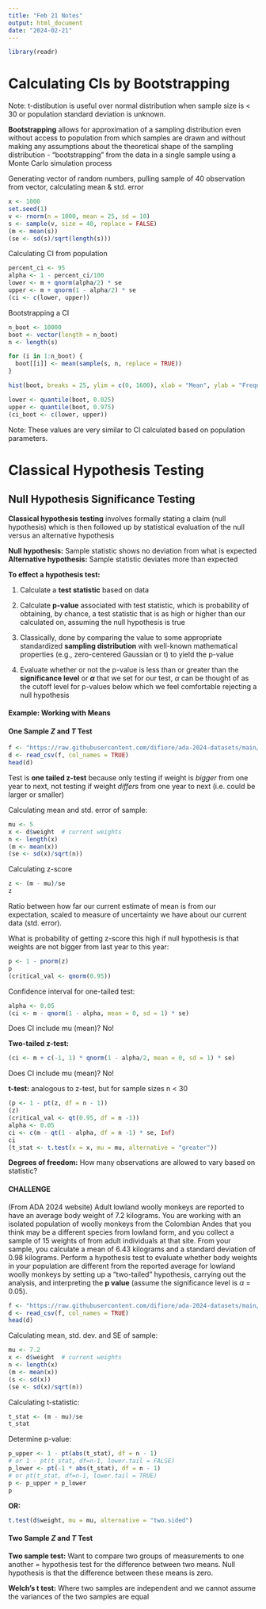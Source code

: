```yaml
---
title: "Feb 21 Notes"
output: html_document
date: "2024-02-21"
---
```


```r
library(readr)
```


# Calculating CIs by Bootstrapping

Note: t-distibution is useful over normal distribution when sample size is < 30 or population standard deviation is unknown.

**Bootstrapping** allows for approximation of a sampling distribution even without access to population from which samples are drawn and without making any assumptions about the theoretical shape of the sampling distribution - "bootstrapping" from the data in a single sample using a Monte Carlo simulation process 

Generating vector of random numbers, pulling sample of 40 observation from vector, calculating mean & std. error

```r
x <- 1000
set.seed(1)
v <- rnorm(n = 1000, mean = 25, sd = 10)
s <- sample(v, size = 40, replace = FALSE)
(m <- mean(s))
(se <- sd(s)/sqrt(length(s)))
```
Calculating CI from population

```r
percent_ci <- 95
alpha <- 1 - percent_ci/100 
lower <- m + qnorm(alpha/2) * se
upper <- m + qnorm(1 - alpha/2) * se
(ci <- c(lower, upper))
```

Bootstrapping a CI

```r
n_boot <- 10000
boot <- vector(length = n_boot)
n <- length(s)

for (i in 1:n_boot) {
  boot[[i]] <- mean(sample(s, n, replace = TRUE))
}

hist(boot, breaks = 25, ylim = c(0, 1600), xlab = "Mean", ylab = "Frequency", main = "Bootstraping Sampling Distribution")
```


```r
lower <- quantile(boot, 0.025)
upper <- quantile(boot, 0.975)
(ci_boot <- c(lower, upper))
```

Note: These values are very similar to CI calculated based on population parameters. 

# Classical Hypothesis Testing 
## Null Hypothesis Significance Testing 

**Classical hypothesis testing** involves formally stating a claim (null hypothesis) which is then followed up by statistical evaluation of the null versus an alternative hypothesis 

**Null hypothesis:** Sample statistic shows no deviation from what is expected
**Alternative hypothesis:** Sample statistic deviates more than expected 

**To effect a hypothesis test:**

1. Calculate a **test statistic** based on data

2. Calculate **p-value** associated with test statistic, which is probability of obtaining, by chance, a test statistic that is as high or higher than our calculated on, assuming the null hypothesis is true 

3. Classically, done by comparing the value to some appropriate standardized **sampling distribution** with well-known mathematical properties (e.g., zero-centered Gaussian or t) to yield the p-value

4. Evaluate whether or not the p-value is less than or greater than the **significance level** or **$\alpha$** that we set for our test, $\alpha$ can be thought of as the cutoff level for p-values below which we feel comfortable rejecting a null hypothesis 


#### Example: Working with Means
#### One Sample *Z* and *T* Test

```r
f <- "https://raw.githubusercontent.com/difiore/ada-2024-datasets/main/vervet-weights.csv"
d <- read_csv(f, col_names = TRUE)
head(d)
```

Test is **one tailed z-test** because only testing if weight is *bigger* from one year to next, not testing if weight *differ*s from one year to next (i.e. could be larger or smaller)

Calculating mean and std. error of sample:

```r
mu <- 5
x <- d$weight  # current weights
n <- length(x)
(m <- mean(x))
(se <- sd(x)/sqrt(n))
```
Calculating z-score

```r
z <- (m - mu)/se
z
```

Ratio between how far our current estimate of mean is from our expectation, scaled to measure of uncertainty we have about our current data (std. error). 

What is probability of getting z-score this high if null hypothesis is that weights are not bigger from last year to this year:

```r
p <- 1 - pnorm(z)
p
(critical_val <- qnorm(0.95))
```

Confidence interval for one-tailed test:

```r
alpha <- 0.05
(ci <- m - qnorm(1 - alpha, mean = 0, sd = 1) * se)
```

Does CI include mu (mean)? No! 

**Two-tailed z-test:**

```r
(ci <- m + c(-1, 1) * qnorm(1 - alpha/2, mean = 0, sd = 1) * se)
```

Does CI include mu (mean)? No!

**t-test:** analogous to z-test, but for sample sizes n < 30

```r
(p <- 1 - pt(z, df = n - 1))
(z)
(critical_val <- qt(0.95, df = n -1))
alpha <- 0.05
ci <- c(m - qt(1 - alpha, df = n -1) * se, Inf)
ci
(t_stat <- t.test(x = x, mu = mu, alternative = "greater"))
```

**Degrees of freedom:** How many observations are allowed to vary based on statistic?

#### CHALLENGE
(From ADA 2024 website) Adult lowland woolly monkeys are reported to have an average body weight of 7.2 kilograms. You are working with an isolated population of woolly monkeys from the Colombian Andes that you think may be a different species from lowland form, and you collect a sample of 15 weights of from adult individuals at that site. From your sample, you calculate a mean of 6.43 kilograms and a standard deviation of 0.98 kilograms. Perform a hypothesis test to evaluate whether body weights in your population are different from the reported average for lowland woolly monkeys by setting up a “two-tailed” hypothesis, carrying out the analysis, and interpreting the **p value** (assume the significance level is $\alpha$ = 0.05).

```r
f <- "https://raw.githubusercontent.com/difiore/ada-2024-datasets/main/woolly-weights.csv"
d <- read_csv(f, col_names = TRUE)
head(d)
```

Calculating mean, std. dev. and SE of sample:

```r
mu <- 7.2
x <- d$weight  # current weights
n <- length(x)
(m <- mean(x))
(s <- sd(x))
(se <- sd(x)/sqrt(n))
```
Calculating t-statistic:

```r
t_stat <- (m - mu)/se
t_stat
```

Determine p-value:

```r
p_upper <- 1 - pt(abs(t_stat), df = n - 1)
# or 1 - pt(t_stat, df=n-1, lower.tail = FALSE)
p_lower <- pt(-1 * abs(t_stat), df = n - 1)
# or pt(t_stat, df=n-1, lower.tail = TRUE)
p <- p_upper + p_lower
p
```

**OR:**

```r
t.test(d$weight, mu = mu, alternative = "two.sided")
```

#### Two Sample *Z* and *T* Test

**Two sample test:** Want to compare two groups of measurements to one another = hypothesis test for the difference between two means. Null hypothesis is that the difference between these means is zero. 

**Welch's t test:** Where two samples are independent and we cannot assume the variances of the two samples are equal 
